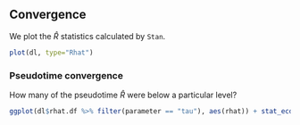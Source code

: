 ## Convergence

We plot the $\hat{R}$ statistics calculated by `Stan`.
```r
plot(dl, type="Rhat")

```

### Pseudotime convergence

How many of the pseudotime $\hat{R}$ were below a particular level?

```r
ggplot(dl$rhat.df %>% filter(parameter == "tau"), aes(rhat)) + stat_ecdf()
```
